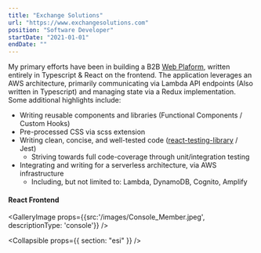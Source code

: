 ```yaml
---
title: "Exchange Solutions"
url: "https://www.exchangesolutions.com"
position: "Software Developer"
startDate: "2021-01-01"
endDate: ""
---
```


My primary efforts have been in building a B2B [Web Plaform](https://www.exchangesolutions.com/es_loyalty/), written entirely in Typescript & React on the frontend. 
The application leverages an AWS architecture, primarily communicating via Lambda API endpoints (Also written in Typescript) and managing state via a Redux implementation. 
Some additional highlights include:

- Writing reusable components and libraries (Functional Components / Custom Hooks)
- Pre-processed CSS via scss extension
- Writing clean, concise, and well-tested code ([react-testing-library](https://testing-library.com/docs/react-testing-library/intro/) / Jest)
  - Striving towards full code-coverage through unit/integration testing
- Integrating and writing for a serverless architecture, via AWS infrastructure
  - Including, but not limited to: Lambda, DynamoDB, Cognito, Amplify  
  
#### React Frontend  ####

<GalleryImage props={{src:'/images/Console_Member.jpeg', descriptionType: 'console'}} />  

<Collapsible props={{ section: "esi" }} />
